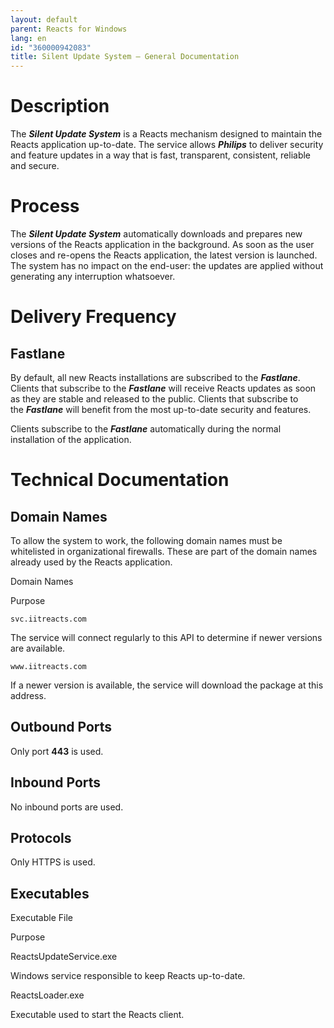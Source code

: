 ```yaml
---
layout: default
parent: Reacts for Windows
lang: en
id: "360000942083"
title: Silent Update System — General Documentation
---
```

Description
===========

The _**Silent Update System**_ is a Reacts mechanism designed to maintain the Reacts application up-to-date. The service allows _**Philips**_ to deliver security and feature updates in a way that is fast, transparent, consistent, reliable and secure.

Process
=======

The _**Silent Update System**_ automatically downloads and prepares new versions of the Reacts application in the background. As soon as the user closes and re-opens the Reacts application, the latest version is launched. The system has no impact on the end-user: the updates are applied without generating any interruption whatsoever.

Delivery Frequency
==================

Fastlane
--------

By default, all new Reacts installations are subscribed to the _**Fastlane**_. Clients that subscribe to the **_Fastlane_** will receive Reacts updates as soon as they are stable and released to the public. Clients that subscribe to the _**Fastlane**_ will benefit from the most up-to-date security and features. 

Clients subscribe to the **_Fastlane_** automatically during the normal installation of the application.

Technical Documentation
=======================

Domain Names
------------

To allow the system to work, the following domain names must be whitelisted in organizational firewalls. These are part of the domain names already used by the Reacts application.

 

Domain Names

Purpose

`svc.iitreacts.com`

The service will connect regularly to this API to determine if newer versions are available.

`www.iitreacts.com`

If a newer version is available, the service will download the package at this address.

Outbound Ports
--------------

Only port **443** is used.

Inbound Ports
-------------

No inbound ports are used.

Protocols
---------

Only HTTPS is used.

Executables
-----------

 

Executable File

Purpose

ReactsUpdateService.exe

Windows service responsible to keep Reacts up-to-date.

ReactsLoader.exe

Executable used to start the Reacts client.


